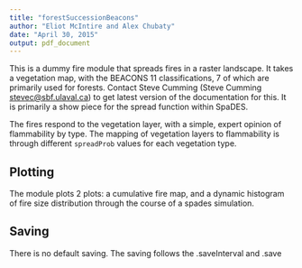 ---
title: "forestSuccessionBeacons"
author: "Eliot McIntire and Alex Chubaty"
date: "April 30, 2015"
output: pdf_document
---

This is a dummy fire module that spreads fires in a raster landscape. It takes a vegetation map, with the BEACONS 11 classifications, 7 of which are primarily used for forests. Contact Steve Cumming (Steve Cumming <stevec@sbf.ulaval.ca>) to get latest version of the documentation for this. It is primarily a show piece for the spread function within SpaDES.

The fires respond to the vegetation layer, with a simple, expert opinion of flammability by type. The mapping of vegetation layers to flammability is through different `spreadProb` values for each vegetation type.

## Plotting

The module plots 2 plots: a cumulative fire map, and a dynamic histogram of fire size distribution through the course of a spades simulation.

## Saving

There is no default saving. The saving follows the .saveInterval and .save
